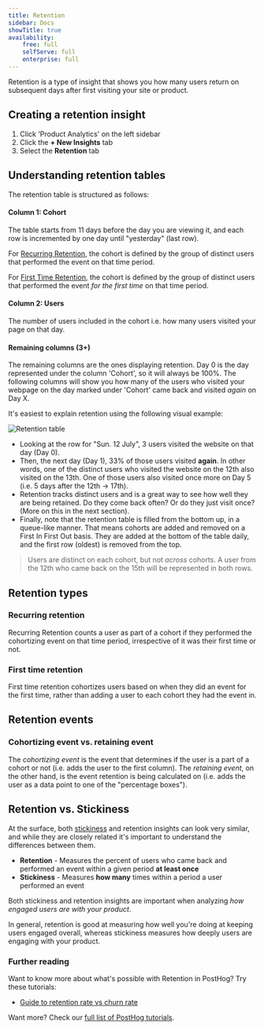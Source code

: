 ```yaml
---
title: Retention
sidebar: Docs
showTitle: true
availability:
    free: full
    selfServe: full
    enterprise: full
---
```


Retention is a type of insight that shows you how many users return on subsequent days after first visiting your site or product. 

## Creating a retention insight

1. Click 'Product Analytics' on the left sidebar
1. Click the **+ New Insights** tab
1. Select the **Retention** tab

## Understanding retention tables

The retention table is structured as follows:

#### Column 1: Cohort

The table starts from 11 days before the day you are viewing it, and each row is incremented by one day until "yesterday" (last row).

For [Recurring Retention](#recurring-retention), the cohort is defined by the group of distinct users that performed the event on that time period.

For [First Time Retention](#first-time-retention), the cohort is defined by the group of distinct users that performed the event _for the first time_ on that time period.

#### Column 2: Users

The number of users included in the cohort i.e. how many users visited your page on that day.

#### Remaining columns (3+)

The remaining columns are the ones displaying retention. Day 0 is the day represented under the column 'Cohort', so it will always be 100%. The following columns will show you how many of the users who visited your webpage on the day marked under 'Cohort' came back and visited _again_ on Day X.

It's easiest to explain retention using the following visual example:

![Retention table](../../images/retention-table.png)

-   Looking at the row for "Sun. 12 July", 3 users visited the website on that day (Day 0).
-   Then, the next day (Day 1), 33% of those users visited **again**. In other words, one of the distinct users who visited the website on the 12th also visited on the 13th. One of those users also visited once more on Day 5 (i.e. 5 days after the 12th -> 17th).
-   Retention tracks distinct users and is a great way to see how well they are being retained. Do they come back often? Or do they just visit once? (More on this in the next section).
-   Finally, note that the retention table is filled from the bottom up, in a queue-like manner. That means cohorts are added and removed on a First In First Out basis. They are added at the bottom of the table daily, and the first row (oldest) is removed from the top.

> Users are distinct on each cohort, but not _across_ cohorts. A user from the 12th who came back on the 15th will be represented in both rows.

## Retention types

### Recurring retention

Recurring Retention counts a user as part of a cohort if they performed the cohortizing event on that time period, irrespective of it was their first time or not.

### First time retention

First time retention cohortizes users based on when they did an event for the first time, rather than adding a user to each cohort they had the event in.

## Retention events

### Cohortizing event vs. retaining event

The _cohortizing event_ is the event that determines if the user is a part of a cohort or not (i.e. adds the user to the first column). The _retaining event_, on the other hand, is the event retention is being calculated on (i.e. adds the user as a data point to one of the "percentage boxes").

##  Retention vs. Stickiness

At the surface, both [stickiness](/docs/product-analytics/stickiness) and retention insights can look very similar, and while they are closely related it's important to understand the differences between them.

-   **Retention** - Measures the percent of users who came back and performed an event within a given period **at least once**
-   **Stickiness** - Measures **how many** times within a period a user performed an event

Both stickiness and retention insights are important when analyzing _how engaged users are with your product_.

In general, retention is good at measuring how well you're doing at keeping users engaged overall, whereas stickiness measures how deeply users are engaging with your product.

### Further reading

Want to know more about what's possible with Retention in PostHog? Try these tutorials:

-   [Guide to retention rate vs churn rate](/blog/customer-churn-analysis-guide)

Want more? Check our [full list of PostHog tutorials](https://posthog.com/tutorials).
